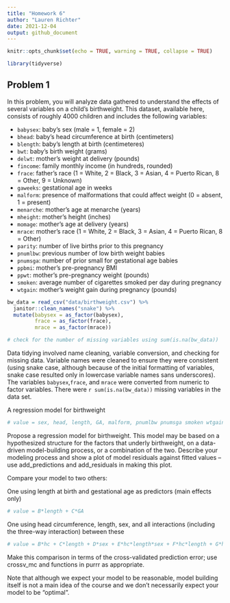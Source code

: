 ```yaml
---
title: "Homework 6"
author: "Lauren Richter"
date: 2021-12-04
output: github_document
---
```


```r
knitr::opts_chunk$set(echo = TRUE, warning = TRUE, collapse = TRUE)

library(tidyverse)
```

## Problem 1

In this problem, you will analyze data gathered to understand the effects of several variables on a child’s birthweight. This dataset, available here, consists of roughly 4000 children and includes the following variables:

- `babysex`: baby’s sex (male = 1, female = 2)
- `bhead`: baby’s head circumference at birth (centimeters)
- `blength`: baby’s length at birth (centimeteres)
- `bwt`: baby’s birth weight (grams)
- `delwt`: mother’s weight at delivery (pounds)
- `fincome`: family monthly income (in hundreds, rounded)
- `frace`: father’s race (1 = White, 2 = Black, 3 = Asian, 4 = Puerto Rican, 8 = Other, 9 = Unknown)
- `gaweeks`: gestational age in weeks
- `malform`: presence of malformations that could affect weight (0 = absent, 1 = present)
- `menarche`: mother’s age at menarche (years)
- `mheight`: mother’s height (inches)
- `momage`: mother’s age at delivery (years)
- `mrace`: mother’s race (1 = White, 2 = Black, 3 = Asian, 4 = Puerto Rican, 8 = Other)
- `parity`: number of live births prior to this pregnancy
- `pnumlbw`: previous number of low birth weight babies
- `pnumsga`: number of prior small for gestational age babies
- `ppbmi`: mother’s pre-pregnancy BMI
- `ppwt`: mother’s pre-pregnancy weight (pounds)
- `smoken`: average number of cigarettes smoked per day during pregnancy
- `wtgain`: mother’s weight gain during pregnancy (pounds)


```r
bw_data = read_csv("data/birthweight.csv") %>%
  janitor::clean_names("snake") %>%
  mutate(babysex = as_factor(babysex),
         frace = as_factor(frace), 
         mrace = as_factor(mrace))

# check for the number of missing variables using sum(is.na(bw_data))
```

Data tidying involved name cleaning, variable conversion, and checking for missing data.  Variable names were cleaned to ensure they were consistent (using snake case, although because of the initial formatting of variables, snake case resulted only in lowercase variable names sans underscores). The variables `babysex`,`frace`, and `mrace` were converted from numeric to factor variables. There were `r sum(is.na(bw_data))` missing variables in the data set.  

A regression model for birthweight

```r

# value = sex, head, length, GA, malform, pnumlbw pnumsga smoken wtgain

```


Propose a regression model for birthweight. This model may be based on a hypothesized structure for the factors that underly birthweight, on a data-driven model-building process, or a combination of the two. Describe your modeling process and show a plot of model residuals against fitted values – use add_predictions and add_residuals in making this plot.

Compare your model to two others:

One using length at birth and gestational age as predictors (main effects only)

```r
# value = B*length + C*GA
```

One using head circumference, length, sex, and all interactions (including the three-way interaction) between these

```r
# value = B*hc + C*length + D*sex + E*hc*length*sex + F*hc*length + G*hc*sex + H*length*sex
```
Make this comparison in terms of the cross-validated prediction error; use crossv_mc and functions in purrr as appropriate.

Note that although we expect your model to be reasonable, model building itself is not a main idea of the course and we don’t necessarily expect your model to be “optimal”.

